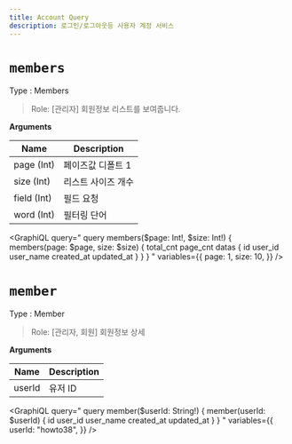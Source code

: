 ```yaml
---
title: Account Query
description: 로그인/로그아웃등 사용자 계정 서비스
---
```



# `members` 
Type : <Link to="/type/account/#Members/">Members</Link>

> Role: [관리자] 회원정보 리스트를 보여줍니다. 

**Arguments**

| Name | Description |
| -------- | -------- | 
| page (Int)  | 페이즈값 디폴트 1  | 
| size (Int) | 리스트 사이즈 개수 | 
| field (Int) | 필드 요청 |
| word (Int) | 필터링 단어 | 

<GraphiQL
  query="
    query members($page: Int!, $size: Int!) {
      members(page: $page, size: $size) {
        total_cnt
        page_cnt
        datas {
          id
          user_id
          user_name
          created_at
          updated_at
        }
      }
    }
  "
  variables={{
    page: 1,
    size: 10,
  }}
/>

# `member`
Type : <Link to="/type/account/#Member/">Member</Link>

> Role: [관리자, 회원] 회원정보 상세

**Arguments**

| Name | Description |
| -------- | -------- |
| userId     | 유저 ID   | string | true |


<GraphiQL
  query="
    query member($userId: String!) {
      member(userId: $userId) {
        id
        user_id
        user_name
        created_at
        updated_at
      }
    }
  "
  variables={{
    userId: "howto38",
  }}
/>
